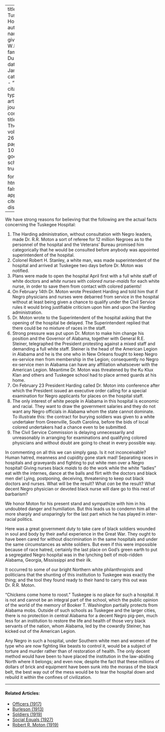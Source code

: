 
---
title: 'The Tuskegee Hospital'
author:
  - name:
      given: W.E.B.
      family: Du Bois
date: Jan. 1923
categories: 
  - ""
citation: 
  type: article-journal
  container-title: The Crisis
  volume: 26
  issue: 3
  page: 106-107
google-scholar: true

format:
  html:
    toc: false
    appendix-cite-as: display
---


We have strong reasons for 
believing that the following 
are the actual facts concerning the Tuskegee Hospital:

1.  The Harding administration, 
without consultation with Negro leaders, made Dr. R.R. Moton a sort of referee for 12 million Negroes as to the personnel of the hospital and the Veterans' Bureau promised him categorically that he would be consulted before anybody was appointed superintendent of the hospital. 
2. Colonel Robert H. Stanley, a white man, was made superintendent of the hospital and arrived at Tuskegee two days before Dr. Moton was notified. 
3. Plans were made to open the hospital April first with a full white staff of white doctors and *white nurses* with *colored nurse-maids* for each white nurse, in order to save them from contact with colored patients! 
4. On February 14th Dr. Moton wrote President Harding and told him that if Negro physicians and nurses were debarred from service in the hospital without at least being given a chance to qualify under the Civil Service rules it would bring justifiable criticism upon him and upon the Harding administration. 
5. Dr. Moton wrote to the Superintendent of the hospital asking that the opening of the hospital be delayed. The Superintendent replied that there could be no mixture of races in the staff. 
6. Strong pressure was put upon Dr. Moton to make him change his position and the Governor of Alabama, together with General R.E. Steiner, telegraphed the President protesting against a mixed staff and demanding a full white staff. Steiner is the head of the American Legion in Alabama and he is the one who in New Orleans fought to keep Negro ex-service men from membership in the Legion; consequently no Negro ex-service men in Alabama can have any affiliation whatsoever with the American Legion. Meantime Dr. Moton was threatened by the Ku Klux Klan and 
others and Tuskegee school had to place armed guards at his home. 
7. On February 23 President Harding called Dr. Moton into conference after which the President issued an executive order calling for a special examination for Negro applicants for places on the hospital staff. 
8. The only interest of white people in Alabama in this hospital is economic and racial. They want to draw the government salaries and they do not want any Negro officials in Alabama whom the state cannot dominate. To illustrate this: the contract for burying soldiers was given to a white undertaker from Greenville, South Carolina, before the bids of local colored undertakers had a chance even to be submitted. 
9. The Civil Service Commission is delaying unnecessarily and unreasonably in arranging for examinations and qualifying colored physicians and without doubt are going to cheat in every possible way. 

In commenting on all this we can simply gasp. Is it not inconceivable? Human hatred, meanness and cupidity gone stark mad! Separating races in hospitals and graveyards and fighting to put white men over a Negro hospital! Giving nurses black *maids* to do the work while the white "ladies" eat with the internes, dance at the balls and flirt with the doctors and black men die! Lying, postponing, deceiving, threatening to keep out black doctors and nurses. What will be the result? What *can* be the result? What decent Negro physician or devoted black nurse will dare go to this nest of barbarism? 

We honor Moton for his present stand and sympathize with him in his undoubted danger and humiliation. But this leads us to condemn him all the more sharply and unsparingly for the last part which he has played in inter-racial politics. 

Here was a great government duty 
to take care of black soldiers wounded in soul and body by their awful experience in the Great War. They ought to have been cared for without discrimination in the same hospitals and under the same circumstances as white soldiers. But even if this were impossible because of race hatred, certainly the last place on God's green earth to put a segregated Negro hospital was in the lynching belt of mob-ridden Alabama, Georgia, Mississippi and their ilk. 

It occurred to some of our bright Northern white philanthropists and politicians that the shunting of this institution to Tuskegee was exactly the thing; and the tool they found ready to their hand to carry this out was Dr. R.R. Moton. 

"Chickens come home to roost." Tuskegee is no place for such a hospital. It is not and cannot be an integral part of the school, which the public opinion of the world of the memory of Booker T. Washington partially protects from Alabama mobs. Outside of such schools as Tuskegee and the larger cities, there is no protection in central Alabama for a decent Negro pig-pen, much less for an institution to restore the life and health of those very black servants of the nation, whom Alabama, led by the cowardly Steiner, has kicked out of the American Legion. 

Any Negro in such a hospital, under Southern white men and women of the type who are now fighting like beasts to control it, would be a subject of torture and murder rather than of restoration of health. The only decent method would have been to have placed the institution in the law-abiding North where it belongs; and even now, despite the fact that these millions of dollars of brick and equipment have been sunk into the morass of the black belt, the best way out of the mess would be to tear the hospital down and rebuild it within the confines of civilization.

<!-- Similar articles start here -->
<div  class="clear-wrap"></div>
<hr>
#### Related Articles:

* [Officers (1917)](/Volumes/14/02/officers.html)
* [Burleson (1913)](/Volumes/06/04/burleson.html)
* [Soldiers (1919)](/Volumes/17/01/soldiers.html)
* [Social Equals (1927)](/Volumes/34/09/social_equals.html)
* [Robert R. Moton (1919)](/Volumes/18/01/robert_moton.html)

<!-- Similar articles end here -->